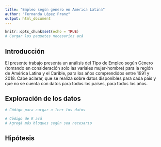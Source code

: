 ```yaml
---
title: "Empleo según género en América Latina"
author: "Fernanda López Franz"
output: html_document
---
```



```r
knitr::opts_chunk$set(echo = TRUE)
# Cargar los paquetes necesarios acá
```


## Introducción
El presente trabajo presenta un análisis del Tipo de Empleo según Género (tomando en consideración solo las variales mujer-hombre) para la región de América Latina y el Carible, para los años comprendidos entre 1991 y 2018. Cabe aclarar, que se realiza sobre datos disponibles para cada país y que no se cuenta con datos para todos los países, para todos los años. 


## Exploración de los datos


```r
# Código para cargar o leer los datos
```



```r
# Cödigo de R acá 
# Agregá más bloques según sea necesario
```



## Hipótesis


